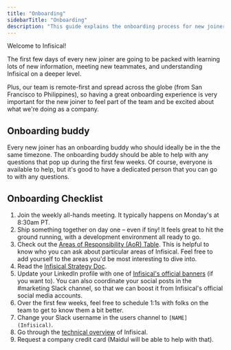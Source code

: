 ```yaml
---
title: "Onboarding"
sidebarTitle: "Onboarding"
description: "This guide explains the onboarding process for new joiners at Infisical."
---
```


Welcome to Infisical! 

The first few days of every new joiner are going to be packed with learning lots of new information, meeting new teammates, and understanding Infisical on a deeper level. 

Plus, our team is remote-first and spread across the globe (from San Francisco to Philippines), so having a great onboarding experience is very important for the new joiner to feel part of the team and be excited about what we're doing as a company.

## Onboarding buddy

Every new joiner has an onboarding buddy who should ideally be in the the same timezone. The onboarding buddy should be able to help with any questions that pop up during the first few weeks. Of course, everyone is available to help, but it&apos;s good to have a dedicated person that you can go to with any questions.

## Onboarding Checklist

1. Join the weekly all-hands meeting. It typically happens on Monday's at 8:30am PT.
2. Ship something together on day one – even if tiny! It feels great to hit the ground running, with a development environment all ready to go.
3. Check out the [Areas of Responsibility (AoR) Table](https://docs.google.com/spreadsheets/d/1RnXlGFg83Sgu0dh7ycuydsSobmFfI3A0XkGw7vrVxEI/edit?usp=sharing). This is helpful to know who you can ask about particular areas of Infisical. Feel free to add yourself to the areas you'd be most interesting to dive into.
4. Read the [Infisical Strategy Doc](https://docs.google.com/document/d/1RaJd3RoS2QpWLFHlgfHaXnHqCCwRt6mCGZkbJ75J_D0/edit?usp=sharing).
5. Update your LinkedIn profile with one of [Infisical's official banners](https://drive.google.com/drive/u/0/folders/1oSNWjbpRl9oNYwxM_98IqzKs9fAskrb2) (if you want to). You can also coordinate your social posts in the #marketing Slack channel, so that we can boost it from Infisical's official social media accounts.
6. Over the first few weeks, feel free to schedule 1:1s with folks on the team to get to know them a bit better.
7. Change your Slack username in the users channel to `[NAME] (Infisical)`.
8. Go through the [technical overview](https://infisical.com/docs/internals/overview) of Infisical. 
9. Request a company credit card (Maidul will be able to help with that).


